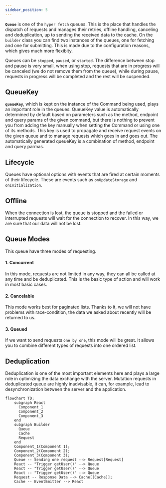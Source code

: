 ```yaml
---
sidebar_position: 5
---
```


**`Queue`** is one of the `hyper fetch` queues. This is the place that handles the dispatch of requests and manages
their retries, offline handling, canceling and deduplication, up to sending the received data to the cache. On the
`builder` class you can find two instances of the queues, one for fetching and one for submitting. This is made due to
the configuration reasons, which gives much more flexibity.

Queues can be `stopped`, `paused`, or `started`. The difference between stop and pause is very small, when using stop,
requests that are in progress will be canceled (we do not remove them from the queue), while during pause, requests in
progress will be completed and the rest will be suspended.

## QueueKey

**`queueKey`**, which is kept on the instance of the Command being used, plays an important role in the queues. QueueKey
value is automatically determined by default based on parameters such as the method, endpoint and query params of the
given command, but there is nothing to prevent you from adding the key manually when setting the Command or using one of
its methods. This key is used to propagate and receive request events on the given queue and to manage requests which
goes in and goes out. The automatically generated queueKey is a combination of method, endpoint and query parmas.

## Lifecycle

Queues have optional options with events that are fired at certain moments of their lifecycle. These are events such as
`onUpdateStorage` and `onInitialization`.

## Offline

When the connection is lost, the queue is stopped and the failed or interrupted requests will wait for the connection to
recover. In this way, we are sure that our data will not be lost.

## Queue Modes

This queue have three modes of requesting.

#### 1. Concurrent

In this mode, requests are not limited in any way, they can all be called at any time and be deduplicated. This is the
basic type of action and will work in most basic cases.

#### 2. Cancelable

This mode works best for paginated lists. Thanks to it, we will not have problems with race-condition, the data we asked
about recently will be returned to us.

#### 3. Queued

If we want to send requests `one by one`, this mode will be great. It allows you to combine different types of requests
into one ordered list.

## Deduplication

Deduplication is one of the most important elements here and plays a large role in optimizing the data exchange with the
server. Mutation requests in deduplicated queue are highly inadvisable, it can, for example, lead to desynchronization
between the server and the application.

```mermaid
flowchart TD;
    subgraph React
      Component_1
      Component_2
      Component_3
    end
    subgraph Builder
      Queue
      Cache
      Request
    end
    Component_1(Component 1);
    Component_2(Component 2);
    Component_3(Component 3);
    Queue -- Sending one request --> Request[Request]
    React -- "Trigger getUser()" --> Queue
    React -- "Trigger getUser()" --> Queue
    React -- "Trigger getUser()" --> Queue
    Request -- Response Data --> Cache[(Cache)];
    Cache -- EventEmitter --> React
```
